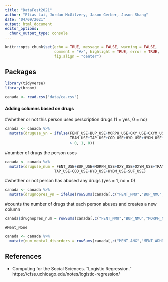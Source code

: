 ```yaml
---
title: "DataFest2021"
author: "Elias Lai, Jordan McGilvery, Jason Gerber, Jason Shang"
date: "04/09/2021"
output: html_document
editor_options: 
  chunk_output_type: console
---
```


```r
knitr::opts_chunk$set(echo = TRUE, message = FALSE, warning = FALSE,
                      comment = "#>", highlight = TRUE, error = TRUE,
                      fig.align = "center")
```

## Packages

```r
library(tidyverse)
library(broom)
```

```r
canada <- read.csv("data/ca.csv")
```

#### Adding columns based on drugs
#whether or not this person uses perscription drugs (1 = yes, 0 = no)
```r
canada <- canada %>% 
  mutate(druguse_yn = ifelse(FENT_USE+BUP_USE+MORPH_USE+OXY_USE+OXYM_USE+
                             TRAM_USE+TAP_USE+COD_USE+HYD_USE+HYDM_USE+SUF_USE 
                             > 0, 1, 0))
```
#number of drugs the person uses 
```r
canada <- canada %>% 
  mutate(druguse_num = FENT_USE+BUP_USE+MORPH_USE+OXY_USE+OXYM_USE+TRAM_USE+
                      TAP_USE+COD_USE+HYD_USE+HYDM_USE+SUF_USE)
```
#whether or not person has abused any drugs (yes = 1, no = 0)

```r
canada <- canada %>% 
  mutate(drugnopres_yn = ifelse(rowSums(canada[,c("FENT_NMU","BUP_NMU","MORPH_NMU","OXY_NMU","OXYM_NMU","TRAM_NMU","TAP_NMU","COD_NMU","HYD_NMU","HYDM_NMU","SUF_NMU")], na.rm = TRUE)> 0, 1, 0))
```
#counts the number of drugs that each person abuses and creates a new column
```r
canada$drugnopres_num = rowSums(canada[,c("FENT_NMU","BUP_NMU","MORPH_NMU","OXY_NMU","OXYM_NMU","TRAM_NMU","TAP_NMU","COD_NMU","HYD_NMU","HYDM_NMU","SUF_NMU")], na.rm = TRUE)
```

```column
#Ment_None
```

```r
canada <- canada %>% 
  mutate(num_mental_disorders = rowSums(canada[,c("MENT_ANX","MENT_ADHD","MENT_AUT","MENT_BIP","MENT_BPD","MENT_DEP","MENT_EAT","MENT_OCD","MENT_PANIC","MENT_PPD","MENT_PTSD", "MENT_SCH", "MENT_OTH")], na.rm = TRUE))
```

## References

- Computing for the Social Sciences. "Logistic Regression." 
  https://cfss.uchicago.edu/notes/logistic-regression/